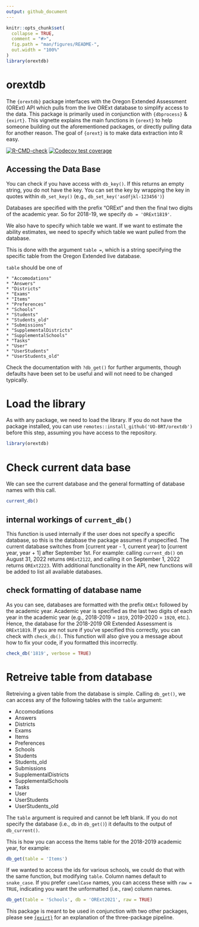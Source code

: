 ```yaml
---
output: github_document
---
```


<!-- README.md is generated from README.Rmd. Please edit that file -->

```r
knitr::opts_chunk$set(
  collapse = TRUE,
  comment = "#>",
  fig.path = "man/figures/README-",
  out.width = "100%"
)
library(orextdb)
```

# orextdb

The `{orextdb}` package interfaces with the Oregon Extended Assessment (ORExt) API which pulls from the live ORExt database to simplify access to the data. This package is primarily used in conjunction with `{dbprocess}` & `{exirt}`. This vignette explains the main functions in `{orext}` to help someone building out the aforementioned packages, or directly pulling data for another reason.  The goal of `{orext}` is to make data extraction into R easy.  


<!-- badges: start -->
[![R-CMD-check](https://github.com/UO-BRT/orextdb/workflows/R-CMD-check/badge.svg)](https://github.com/UO-BRT/orextdb/actions)
[![Codecov test coverage](https://codecov.io/gh/UO-BRT/orextdb/branch/main/graph/badge.svg)](https://app.codecov.io/gh/UO-BRT/orextdb?branch=main)
<!-- badges: end -->

## Accessing the Data Base

You can check if you have access with `db_key()`. If this returns an empty string, you do not have the key. You can set the key by wrapping the key in quotes within `db_set_key()` (e.g., `db_set_key('asdfjkl-123456')`)

Databases are specified with the prefix "ORExt" and then the final two digits of the academic year. So for 2018-19, we specify `db = 'ORExt1819'`. 

We also have to specify which table we want. If we want to estimate the ability estimates, we need to specify which table we want pulled from the database. 

This is done with the argument `table = `, which is a string specifying the specific table from the Oregon Extended live database. 

`table` should be one of 

    * "Accomodations"
    * "Answers"
    * "Districts" 
    * "Exams"
    * "Items" 
    * "Preferences" 
    * "Schools"
    * "Students" 
    * "Students_old" 
    * "Submissions" 
    * "SupplementalDistricts"
    * "SupplementalSchools"
    * "Tasks"
    * "User" 
    * "UserStudents"
    * "UserStudents_old"


Check the documentation with `?db_get()` for further arguments, though defaults have been set to be useful and will not need to be changed typically.

# Load the library

As with any package, we need to load the library. If you do not have the package installed, you can use `remotes::install_github('UO-BRT/orextdb')` before this step, assuming you have access to the repository. 

```r
library(orextdb)
```

# Check current data base

We can see the current database and the general formatting of database names with this call. 

```r
current_db()
```

## internal workings of `current_db()`

This function is used internally if the user does not specify a specific database, so this is the database the package assumes if unspecified. The current database switches from [current year - 1, current year] to [current year, year + 1] after September 1st. For example: calling `current_db()` on August 31, 2022 returns `ORExt2122`, and calling it on September 1, 2022 returns `ORExt2223`. With additional functionality in the API, new functions will be added to list all available databases.

## check formatting of database name

As you can see, databases are formatted with the prefix `ORExt` followed by the academic year. Academic year is specified as the last two digits of each year in the academic year (e.g., 2018-2019 = `1819`, 2019-2020 = `1920`, etc.). Hence, the database for the 2018-2019 OR Extended Assessment is `ORExt1819`. If you are not sure if you've specified this correctly, you can check with `check_db()`. This function will also give you a message about how to fix your code, if you formatted this incorrectly.

```r
check_db('1819', verbose = TRUE)
```

# Retreive table from database

Retreiving a given table from the database is simple. Calling `db_get()`, we can access any of the following tables with the `table` argument:

* Accomodations
* Answers
* Districts
* Exams
* Items
* Preferences
* Schools
* Students
* Students_old
* Submissions
* SupplementalDistricts
* SupplementalSchools
* Tasks
* User
* UserStudents
* UserStudents_old

The `table` argument is required and cannot be left blank. If you do not specify the database (i.e., `db` in `db_get()`) it defaults to the output of `db_current()`. 

This is how you can access the Items table for the 2018-2019 academic year, for example:

```r
db_get(table = 'Items')
```

If we wanted to access the ids for various schools, we could do that with the same function, but modifying `table`. Column names default to `snake_case`. If you prefer `camelCase` names, you can access these with `raw = TRUE`, indicating you want the unformatted (i.e., raw) column names.

```r
db_get(table = 'Schools', db = 'ORExt2021', raw = TRUE)
```


This package is meant to be used in conjunction with two other packages, please see [`{exirt}`](https://github.com/UO-BRT/exirt) for an explanation of the three-package pipeline.
